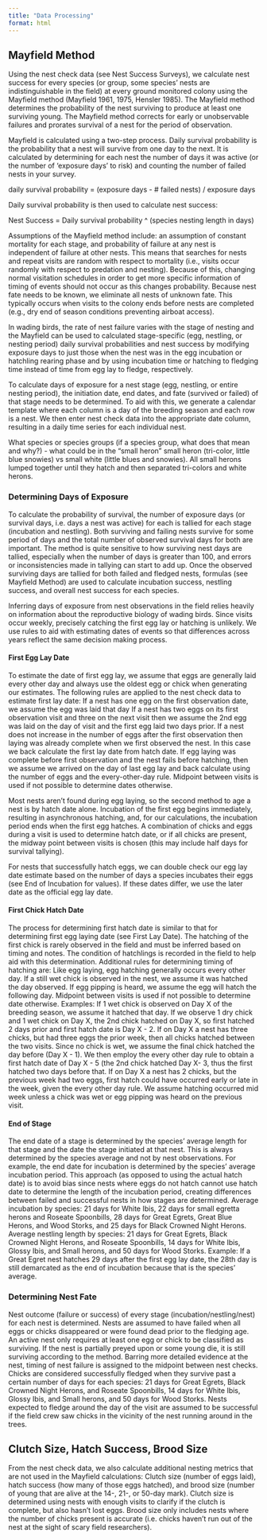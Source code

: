 ```yaml
---
title: "Data Processing"
format: html
---
```


## Mayfield Method

Using the nest check data (see Nest Success Surveys), we calculate nest success for every species (or group, some species’ nests are indistinguishable in the field) at every ground monitored colony using the Mayfield method (Mayfield 1961, 1975, Hensler 1985). The Mayfield method determines the probability of the nest surviving to produce at least one surviving young. The Mayfield method corrects for early or unobservable failures and prorates survival of a nest for the period of observation.

Mayfield is calculated using a two-step process. Daily survival probability is the probability that a nest will survive from one day to the next. It is calculated by determining for each nest the number of days it was active (or the number of ‘exposure days’ to risk) and counting the number of failed nests in your survey.

daily survival probability = (exposure days - # failed nests) / exposure days

Daily survival probability is then used to calculate nest success: 

Nest Success  = Daily survival probability ^ (species nesting length in days)

Assumptions of the Mayfield method include: an assumption of constant mortality for each stage, and probability of failure at any nest is independent of failure at other nests. This means that searches for nests and repeat visits are random with respect to mortality (i.e., visits occur randomly with respect to predation and nesting). Because of this, changing normal visitation schedules in order to get more specific information of timing of events should not occur as this changes probability. Because nest fate needs to be known, we eliminate all nests of unknown fate. This typically occurs when visits to the colony ends before nests are completed (e.g., dry end of season conditions preventing airboat access).

In wading birds, the rate of nest failure varies with the stage of nesting and the Mayfield can be used to calculated stage-specific (egg, nestling, or nesting period) daily survival probabilities and nest success by modifying exposure days to just those when the nest was in the egg incubation or hatchling rearing phase and by using incubation time or hatching to fledging time instead of time from egg lay to fledge, respectively. 

To calculate days of exposure for a nest stage (egg, nestling, or entire nesting period), the initiation date, end dates, and fate (survived or failed) of that stage needs to be determined. To aid with this, we generate a calendar template where each column is a day of the breeding season and each row is a nest. We then enter nest check data into the appropriate date column, resulting in a daily time series for each individual nest.

What species or species groups (if a species group, what does that mean and why?) - what could be in the “small heron” small heron (tri-color, little blue snowies) vs small white (little blues and snowies). All small herons lumped together until they hatch and then separated tri-colors and white herons.

### Determining Days of Exposure

To calculate the probability of survival, the number of exposure days (or survival days, i.e. days a nest was active) for each is tallied for each stage (incubation and nestling). Both surviving and failing nests survive for some period of days and the total number of observed survival days for both are important.  The method is quite sensitive to how surviving nest days are tallied, especially when the number of days is greater than 100, and errors or inconsistencies made in tallying can start to add up. Once the observed surviving days are tallied for both failed and fledged nests, formulas (see Mayfield Method) are used to calculate incubation success, nestling success, and overall nest success for each species. 

Inferring days of exposure from nest observations in the field relies heavily on information about the reproductive biology of wading birds. Since visits occur weekly, precisely catching the first egg lay or hatching is unlikely. We use rules to aid with estimating dates of events so that differences across years reflect the same decision making process.

#### First Egg Lay Date

To estimate the date of first egg lay, we assume that eggs are generally laid every other day and always use the oldest egg or chick when generating our estimates. The following rules are applied to the nest check data to estimate first lay date:
 If a nest has one egg on the first observation date, we assume the egg was laid that day
 If a nest has two eggs on its first observation visit and three on the next visit then we assume the 2nd egg was laid on the day of visit and the first egg laid two days prior. 
If a nest does not increase in the number of eggs after the first observation then laying was already complete when we first observed the nest. In this case we back calculate the first lay date from hatch date.
If egg laying was complete before first observation and the nest fails before hatching, then we assume we arrived on the day of last egg lay and back calculate using the number of eggs and the every-other-day rule.
Midpoint between visits is used if not possible to determine dates otherwise.

Most nests aren’t found during egg laying, so the second method to age a nest is by hatch date alone. Incubation of the first egg begins immediately, resulting in asynchronous hatching, and, for our calculations, the incubation period ends when the first egg hatches. A combination of chicks and eggs during a visit is used to determine hatch date, or if all chicks are present, the midway point between visits is chosen (this may include half days for survival tallying). 

For nests that successfully hatch eggs,  we can double check our egg lay date estimate based on the number of days a species incubates their eggs (see End of Incubation for values). If these dates differ, we use the later date as the official egg lay date.

#### First Chick Hatch Date

The process for determining first hatch date is similar to that for determining first egg laying date (see First Lay Date). The hatching of the first chick is rarely observed in the field and must be inferred based on timing and notes. The condition of hatchlings is recorded in the field to help aid with this determination. Additional rules for determining timing of hatching are:
Like egg laying, egg hatching generally occurs every other day. 
If a still wet chick is observed in the nest, we assume it was hatched the day observed. 
If egg pipping is heard, we assume the egg will hatch the following day. 
Midpoint between visits is used if not possible to determine date otherwise.
Examples:
If 1 wet chick is observed on Day X of the breeding season, we assume it hatched that day.
If we observe 1 dry chick and 1 wet chick on Day X, the 2nd chick hatched on Day X, so first hatched 2 days prior and first hatch date is Day X - 2. 
If on Day X a nest has three chicks, but had three eggs the prior week, then all chicks hatched between the two visits. Since no chick is wet, we assume the final chick hatched the day before (Day X - 1). We then employ the every other day rule to obtain a first hatch date of Day X - 5 (the 2nd chick hatched Day X- 3, thus the first hatched two days before that.
If on Day X a nest has 2 chicks, but the previous week had two eggs, first hatch could have occurred early or late in the week, given the every other day rule. We assume hatching occurred mid week unless a chick was wet or egg pipping was heard on the previous visit. 

#### End of Stage

The end date of a stage is determined by the species’ average length for that stage and the date the stage initiated at that nest. This is always determined by the species average and not by nest observations. For example, the end date for incubation is determined by the species’ average incubation period.  This approach (as opposed to using the actual hatch date) is to avoid bias since nests where eggs do not hatch cannot use hatch date to determine the length of the incubation period, creating differences between failed and successful nests in how stages are determined.
Average incubation by species: 21 days for White Ibis, 22 days for small egretta herons and Roseate Spoonbills, 28 days for Great Egrets, Great Blue Herons, and Wood Storks, and 25 days for Black Crowned Night Herons. 
Average nestling length by species: 21 days for Great Egrets, Black Crowned Night Herons, and Roseate Spoonbills, 14 days for White Ibis, Glossy Ibis, and Small herons, and 50 days for Wood Storks. 
Example: 
If a Great Egret nest hatches 29 days after the first egg lay date, the 28th day is still demarcated as the end of incubation because that is the species’ average.

### Determining Nest Fate 

Nest outcome (failure or success) of every stage (incubation/nestling/nest) for each nest is determined. Nests are assumed to have failed when all eggs or chicks disappeared or were found dead prior to the fledging age. An active nest only requires at least one egg or chick to be classified as surviving. If the nest is partially preyed upon or some young die, it is still surviving according to the method. Barring more detailed evidence at the nest, timing of nest failure is assigned to the midpoint between nest checks. Chicks are considered successfully fledged when they survive past a certain number of days for each species: 21 days for Great Egrets, Black Crowned Night Herons, and Roseate Spoonbills, 14 days for White Ibis, Glossy Ibis, and Small herons, and 50 days for Wood Storks. Nests expected to fledge around the day of the visit are assumed to be successful if the field crew saw chicks in the vicinity of the nest running around in the trees.

## Clutch Size, Hatch Success, Brood Size

From the nest check data, we also calculate additional nesting metrics that are not used in the Mayfield calculations: Clutch size (number of eggs laid), hatch success (how many of those eggs hatched), and brood size (number of young that are alive at the 14-, 21-, or 50-day mark). Clutch size is determined using nests with enough visits to clarify if the clutch is complete, but also hasn’t lost eggs. Brood size only includes nests where the number of chicks present is accurate (i.e. chicks haven’t run out of the nest at the sight of scary field researchers). 
